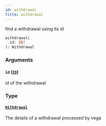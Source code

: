 ```yaml
---
id: withdrawal
title: withdrawal
---
```



find a withdrawal using its id

```graphql
withdrawal(
  id: ID!
): Withdrawal
```


### Arguments

#### `id` ([`ID`](/docs/mainnet/graphql/scalars/id))

id of the withdrawal


### Type

#### [`Withdrawal`](/docs/mainnet/graphql/objects/withdrawal) 

The details of a withdrawal processed by vega




